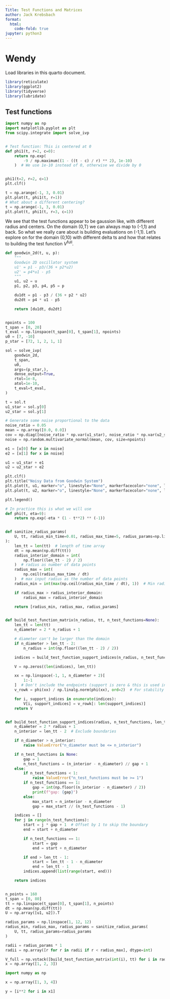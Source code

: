 ```yaml
---
Title: Test Functions and Matrices 
author: Jack Krebsbach
format:
  html:
    code-fold: true
jupyter: python3
---
```


# Wendy

Load libraries in this quarto document.
```r
library(reticulate)
library(ggplot2)
library(tidyverse)
library(lubridate)
```

## Test functions
 
```python
import numpy as np
import matplotlib.pyplot as plt
from scipy.integrate import solve_ivp


# Test function: This is centered at 0
def phi1(t, r=2, c=0):
    return np.exp(
        -9 / np.maximum((1 - ((t - c) / r) ** 2), 1e-10)
    )  # We use 1e-10 instead of 0, otherwise we divide by 0


phi1(t=2, r=2, c=1)
plt.clf()

t = np.arange(-1, 3, 0.01)
plt.plot(t, phi1(t, r=1))
# What about a different centering?
t = np.arange(-1, 3, 0.01)
plt.plot(t, phi1(t, r=3, c=1))

```

We see that the test functions appear to be gaussion like, with different radius and centers. On the domain (0,T) we can always map to (-1,1) and back. So what we really care about is building evaluations on (-1,1). Let's explore on for the domain (0,10) with different delta ts and how that relates to building the test function $V^\text{full}$.

```python
def goodwin_2d(t, u, p):
    """
    Goodwin 2D oscillator system
    u1' = p1 - p3/(36 + p2*u2)
    u2' = p4*u1 - p5
    """
    u1, u2 = u
    p1, p2, p3, p4, p5 = p

    du1dt = p1 - p3 / (36 + p2 * u2)
    du2dt = p4 * u1 - p5

    return [du1dt, du2dt]


npoints = 100
t_span = [0, 20]
t_eval = np.linspace(t_span[0], t_span[1], npoints)
u0 = [7, -10]
p_star = [72, 1, 2, 1, 1]

sol = solve_ivp(
    goodwin_2d,
    t_span,
    u0,
    args=(p_star,),
    dense_output=True,
    rtol=1e-8,
    atol=1e-10,
    t_eval=t_eval,
)

t = sol.t
u1_star = sol.y[0]
u2_star = sol.y[1]

# Generate some noise proportional to the data
noise_ratio = 0.05
mean = np.array([0.0, 0.0])
cov = np.diag([noise_ratio * np.var(u1_star), noise_ratio * np.var(u2_star)])
noise = np.random.multivariate_normal(mean, cov, size=npoints)

e1 = [x[0] for x in noise]
e2 = [x[1] for x in noise]

u1 = u1_star + e1
u2 = u2_star + e2

plt.clf()
plt.title("Noisy Data from Goodwin System")
plt.plot(t, u1, marker="o", linestyle="None", markerfacecolor="none", label="u1")
plt.plot(t, u2, marker="o", linestyle="None", markerfacecolor="none", label="u2")

plt.legend()

```


```python
# In practice this is what we will use
def phi(t, eta=9):
    return np.exp(-eta * (1 - t**2) ** (-1))


def sanitize_radius_params(
    U, tt, radius_min_time=0.01, radius_max_time=5, radius_params=np.linspace(1, 12, 12)
):
    len_tt = len(tt)  # length of time array
    dt = np.mean(np.diff(tt))
    radius_interior_domain = int(
        np.floor((len_tt - 2) / 2)
    )  # radius as number of data points
    radius_max = int(
        np.ceil(radius_max_time / dt)
    )  # max input radius as the number of data points
    radius_min = int(max(np.ceil(radius_min_time / dt), 1))  # Min radius of 1 for now

    if radius_max > radius_interior_domain:
        radius_max = radius_interior_domain

    return [radius_min, radius_max, radius_params]


def build_test_function_matrix(n_radius, tt, n_test_functions=None):
    len_tt = len(tt)
    n_diameter = 2 * n_radius + 1

    # diameter can't be larger than the domain
    if n_diameter > len_tt - 2:
        n_radius = int(np.floor((len_tt - 2) / 2))

    indices = build_test_function_support_indices(n_radius, n_test_functions, len_tt)

    V = np.zeros((len(indices), len_tt))

    xx = np.linspace(-1, 1, n_diameter + 2)[
        1:-1
    ]  # Don't include the endpoints (support is zero & this is used in build_test_function_support_indicies)
    v_rowk = phi(xx) / np.linalg.norm(phi(xx), ord=2)  # For stability

    for i, support_indices in enumerate(indices):
        V[i, support_indices] = v_rowk[: len(support_indices)]
    return V


def build_test_function_support_indices(radius, n_test_functions, len_tt):
    n_diameter = 2 * radius + 1
    n_interior = len_tt - 2  # Exclude boundaries

    if n_diameter > n_interior:
        raise ValueError("n_diameter must be <= n_interior")

    if n_test_functions is None:
        gap = 1
        n_test_functions = (n_interior - n_diameter) // gap + 1
    else:
        if n_test_functions < 1:
            raise ValueError("n_test_functions must be >= 1")
        if n_test_functions == 1:
            gap = int(np.floor((n_interior - n_diameter) / 2))
            print(f"gap: {gap}")
        else:
            max_start = n_interior - n_diameter
            gap = max_start // (n_test_functions - 1)

    indices = []
    for j in range(n_test_functions):
        start = j * gap + 1  # Offset by 1 to skip the boundary
        end = start + n_diameter

        if n_test_functions == 1:
            start = gap
            end = start + n_diameter

        if end > len_tt - 1:
            start = len_tt - 1 - n_diameter
            end = len_tt - 1
        indices.append(list(range(start, end)))

    return indices


n_points = 160
t_span = [0, 80]
tt = np.linspace(t_span[0], t_span[1], n_points)
dt = np.mean(np.diff(tt))
U = np.array([u1, u2]).T

radius_params = np.linspace(1, 12, 12)
radius_min, radius_max, radius_params = sanitize_radius_params(
    U, tt, radius_params=radius_params
)

radii = radius_params * 1
radii = np.array([r for r in radii if r < radius_max], dtype=int)

V_full = np.vstack([build_test_function_matrix(int(i), tt) for i in radii])
x = np.array([1, 2, 3])
```

```python
import numpy as np

x = np.array([1, 3, 4])

y = [i**2 for i in x1]
```








